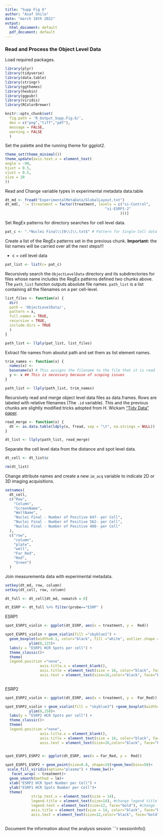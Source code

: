 ---
title: "Supp Fig 6"
author: "Asaf Shilo"
date: "march 18th 2022"
output:
  html_document: default
  pdf_document: default
---

### Read and Process the Object Level Data

Load required packages.
```{r loadAndClean}
library(plyr)
library(tidyverse)
library(data.table)
library(stringr)
library(ggthemes)
library(hexbin)
library(ggpubr)
library(viridis)
library(RColorBrewer)

```

```{r, include=FALSE, warning=FALSE}
knitr::opts_chunk$set(
  fig.path = 'R_Output_Supp.Fig.6/',
  dev = c("png","tiff","pdf"),
  message = FALSE,
  warning = FALSE
  )
```

Set the palette and the running theme for ggplot2.
```{r setThemeandPalette}
theme_set(theme_minimal())
theme_update(axis.text.x = element_text(
angle = -90,
hjust = 0.5,
vjust = 0.5,
size = 20
))
```

Read and Change variable types in experimental metadata data.table
```{r readMetadata}
dt_md <- fread("ExperimentalMetaData/GlobalLayout.txt")
dt_md[, `:=`(treatment = factor(treatment, levels = c("si-Control",
                                              "si-ESRP1-2"
                                                     )))]
```

Set RegEx patterns for directory searches for cell level data.
```{r regexFilename}
pat_c <- ".*Nuclei Final\\[0\\]\\.txt$" # Pattern for Single Cell data files
```

Create a list of the RegEx patterns set in the previous chunk. **Important:** the list names will be carried over all the next steps!!!

* c = cell level data

```{r patList}
pat_list <- list(c= pat_c)
```

Recursively search the `ObjectLevelData` directory and its subdirectories for files whose name includes the RegEx patterns defined two chunks above. The `path_list` functon outputs absolute file names. `path_list` is a list containing all the filenames on a per cell-level.
```{r directorySearch}
list_files <- function(x) {
  dir(
  path = 'ObjectLevelData/',
  pattern = x,
  full.names = TRUE,
  recursive = TRUE,
  include.dirs = TRUE
  )
}

path_list <- llply(pat_list, list_files) 
```

Extract file names from absolut path and set them as list element names. 
```{r trimNames}
trim_names <- function(x) {
  names(x) <-
  basename(x) # This assigns the filename to the file that it is read
  y <- x ## This is necessary because of scoping issues
}

path_list <- llply(path_list, trim_names) 
```

Recursively read and merge object level data files as data.frames. Rows are labeled with relative filenames (The `.id` variable). This and the previous chunks are slightly modified tricks adopted from H. Wickam ["Tidy Data" paper](http://vita.had.co.nz/papers/tidy-data.pdf).
```{r readMerge}
read_merge <- function(x) {
  dt <- as.data.table(ldply(x, fread, sep = "\t", na.strings = NULL))
}

dt_list <- llply(path_list, read_merge)
```

Separate the cell level data from the distance and spot level data.
```{r deleteDtList}
dt_cell <- dt_list$c

rm(dt_list)
```

Change attribute names and create a new `im_acq` variable to indicate 2D or 3D imaging acquisitions.
```{r changeNames}
setnames(
  dt_cell,
  c("Row",
    "Column",
    "ScreenName",
    "WellName",
    "Nuclei Final - Number of Positive 647- per Cell",
    "Nuclei Final - Number of Positive 562- per Cell",
    "Nuclei Final - Number of Positive 488- per Cell"
  ),
  c("row",
    "column",
    "plate",
    "well",
    "Far_Red",
    "Red",
    "Green")
  )
```

Join measurementa data with experimental metadata.
```{r}
setkey(dt_md, row, column)
setkey(dt_cell, row, column)

dt_full <- dt_cell[dt_md, nomatch = 0] 
```


```{r, echo = F}
dt_ESRP <- dt_full %>% filter(probe=="ESRP" )
```


ESRP1
```{r, echo = F}
spot_ESRP1_violin <- ggplot(dt_ESRP, aes(x = treatment, y =  Red))

spot_ESRP1_violin + geom_violin(fill ="skyblue1") +
  geom_boxplot(width=0.1, color="black", fill ="white", outlier.shape = NA)+
           ylim(0,125)+
  labs(y = "ESRP1 HCR Spots per cell") +
  theme_classic()+
  theme(
  legend.position ="none",
                axis.title.x = element_blank(),
                axis.title = element_text(size = 16, color="black", face="bold"),
                axis.text = element_text(size=16,color="black", face="bold"))
        
```


ESRP2
```{r, echo = F}
spot_ESRP2_violin <- ggplot(dt_ESRP, aes(x = treatment, y =  Far_Red))

spot_ESRP2_violin + geom_violin(fill = "skyblue3") +geom_boxplot(width=0.1, color="black", fill ="white", outlier.shape = NA)+
           ylim(0,150)+
  labs(y = "ESRP2 HCR Spots per cell") +
  theme_classic()+
  theme(
  legend.position ="none",
                axis.title.x = element_blank(),
                axis.title = element_text(size = 16, color="black", face="bold"),
                axis.text = element_text(size=16,color="black", face="bold"))
        
```


```{r, fig.length = 14, fig.width = 7}
spot_ESRP1_ESRP2 <- ggplot(dt_ESRP, aes(x = Far_Red, y =  Red))

spot_ESRP1_ESRP2 + geom_point(size=0.8, shape=19)+geom_hex(bins=50)+
 scale_fill_viridis(option="plasma") + theme_bw()+
   facet_wrap( ~ treatment)+
  geom_smooth(method = lm)+
  xlab("ESRP2 HCR Spot Number per Cell") +
  ylab("ESRP1 HCR Spots Number per Cell")+
  theme(
            strip.text.x = element_text(size = 14),
            legend.title = element_text(size=14), #change legend title font size
            legend.text = element_text(size=12, face="bold"), #change legend text font size
            axis.title = element_text(size = 14, color="black", face="bold"),
            axis.text = element_text(size=12,color="black", face="bold"))
  
```


Document the information about the analysis session
```{r sessionInfo, include=TRUE, echo=TRUE, results='markup'}
sessionInfo()
